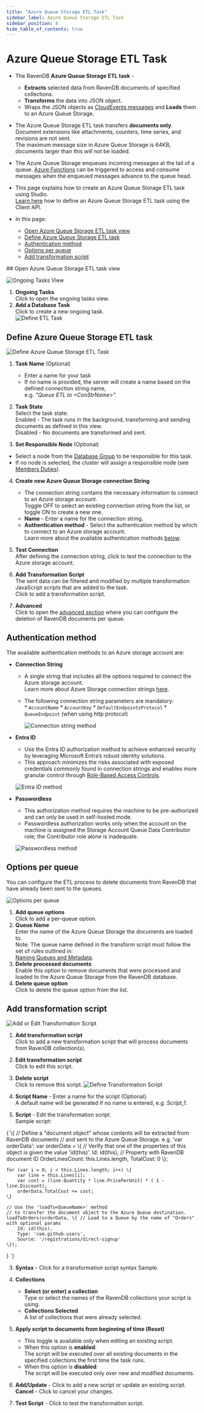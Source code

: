 ```yaml
---
title: "Azure Queue Storage ETL Task"
sidebar_label: Azure Queue Storage ETL Task
sidebar_position: 8
hide_table_of_contents: true
---
```



# Azure Queue Storage ETL Task
<Admonition type="note" title="Note">

* The RavenDB **Azure Queue Storage ETL task** -  
   * **Extracts** selected data from RavenDB documents of specified collections.
   * **Transforms** the data into JSON object.
   * Wraps the JSON objects as [CloudEvents messages](https://cloudevents.io) and **Loads** them to an Azure Queue Storage.

* The Azure Queue Storage ETL task transfers **documents only**.  
  Document extensions like attachments, counters, time series, and revisions are not sent.  
  The maximum message size in Azure Queue Storage is 64KB, documents larger than this will not be loaded.
  
* The Azure Queue Storage enqueues incoming messages at the tail of a queue. 
  [Azure Functions](https://learn.microsoft.com/en-us/azure/azure-functions/functions-bindings-storage-queue-trigger?tabs=python-v2%2Cisolated-process%2Cnodejs-v4%2Cextensionv5&pivots=programming-language-csharp) 
  can be triggered to access and consume messages when the enqueued messages advance to the queue head.
* This page explains how to create an Azure Queue Storage ETL task using Studio.  
  [Learn here](../../../../server/ongoing-tasks/etl/queue-etl/azure-queue) how to define an Azure Queue Storage ETL task using the Client API.  
 
* In this page:  
  * [Open Azure Queue Storage ETL task view](../../../../studio/database/tasks/ongoing-tasks/azure-queue-storage-etl#open-azure-queue-storage-etl-task-view)  
  * [Define Azure Queue Storage ETL task](../../../../studio/database/tasks/ongoing-tasks/azure-queue-storage-etl#define-azure-queue-storage-etl-task)  
  * [Authentication method](../../../../studio/database/tasks/ongoing-tasks/azure-queue-storage-etl#authentication-method)  
  * [Options per queue](../../../../studio/database/tasks/ongoing-tasks/azure-queue-storage-etl#options-per-queue)  
  * [Add transformation script](../../../../studio/database/tasks/ongoing-tasks/azure-queue-storage-etl#add-transformation-script)  

</Admonition>
## Open Azure Queue Storage ETL task view

![Ongoing Tasks View](./assets/add-ongoing-task.png)

1. **Ongoing Tasks**  
   Click to open the ongoing tasks view.  
2. **Add a Database Task**  
   Click to create a new ongoing task.  
![Define ETL Task](./assets/aqs-task-selection.png)
   


## Define Azure Queue Storage ETL task

![Define Azure Queue Storage ETL Task](./assets/aqs-etl-define-task.png)

1. **Task Name** (Optional)  
   * Enter a name for your task  
   * If no name is provided, the server will create a name based on the defined connection string name,  
     e.g. *"Queue ETL to &lt;ConStrName&gt;"*  

2. **Task State**  
   Select the task state:  
   Enabled - The task runs in the background, transforming and sending documents as defined in this view.  
   Disabled - No documents are transformed and sent.  

3. **Set Responsible Node** (Optional)  
  * Select a node from the [Database Group](../../../../studio/database/settings/manage-database-group) to be responsible for this task.  
  * If no node is selected, the cluster will assign a responsible node (see [Members Duties](../../../../studio/database/settings/manage-database-group#database-group-topology---members-duties)).  

4. **Create new Azure Queue Storage connection String**  
   * The connection string contains the necessary information to connect to an Azure storage account.  
     Toggle OFF to select an existing connection string from the list, or toggle ON to create a new one.  
   * **Name** - Enter a name for the connection string.  
   * **Authentication method** - Select the authentication method by which to connect to an Azure storage account.  
     Learn more about the available authentication methods [below](../../../../studio/database/tasks/ongoing-tasks/azure-queue-storage-etl#authentication-method).  

5. **Test Connection**  
   After defining the connection string, click to test the connection to the Azure storage account.  

6. **Add Transformation Script**  
   The sent data can be filtered and modified by multiple transformation JavaScript scripts that are added to the task.  
   Click to add a transformation script.

7. **Advanced**  
   Click to open the [advanced section](../../../../studio/database/tasks/ongoing-tasks/azure-queue-storage-etl#options-per-queue) where you can configure the deletion of RavenDB documents per queue.

  

## Authentication method

The available authentication methods to an Azure storage account are:
* **Connection String**  

  * A single string that includes all the options required to connect the Azure storage account.  
    Learn more about Azure Storage connection strings [here](https://learn.microsoft.com/en-us/azure/storage/common/storage-configure-connection-string).
  * The following connection string parameters are mandatory:  
        * `AccountName`
        * `AccountKey`
        * `DefaultEndpointsProtocol`
        * `QueueEndpoint` (when using http protocol)

    ![Connection string method](./assets/aqs-etl-conn-str-method.png)

* **Entra ID**

    * Use the Entra ID authorization method to achieve enhanced security by leveraging Microsoft Entra’s robust identity solutions.  
    * This approach minimizes the risks associated with exposed credentials commonly found in connection strings and enables more granular control through [Role-Based Access Controls](https://learn.microsoft.com/en-us/azure/role-based-access-control/).

    ![Entra ID method](./assets/aqs-etl-entra-id-method.png)

* **Passwordless**

    * This authorization method requires the machine to be pre-authorized and can only be used in self-hosted mode.
    * Passwordless authorization works only when the account on the machine is assigned the Storage Account Queue Data Contributor role; the Contributor role alone is inadequate.

    ![Passwordless method](./assets/aqs-etl-passwordless-method.png)



## Options per queue

You can configure the ETL process to delete documents from RavenDB that have already been sent to the queues.

![Options per queue](./assets/aqs-etl-advanced.png)

1. **Add queue options**  
   Click to add a per-queue option.  
2. **Queue Name**  
   Enter the name of the Azure Queue Storage the documents are loaded to.  
   Note: The queue name defined in the transform script must follow the set of rules outlined in:  
   [Naming Queues and Metadata](https://learn.microsoft.com/en-us/rest/api/storageservices/naming-queues-and-metadata#queue-names ).
3. **Delete processed documents**  
   Enable this option to remove documents that were processed and loaded to the Azure Queue Storage from the RavenDB database.   
4. **Delete queue option**  
   Click to delete the queue option from the list.



## Add transformation script

![Add or Edit Transformation Script](./assets/add-or-edit-script.png)

1. **Add transformation script**  
   Click to add a new transformation script that will process documents from RavenDB collection(s).
2. **Edit transformation script**  
   Click to edit this script.  
3. **Delete script**  
   Click to remove this script.
![Define Transformation Script](./assets/aqs-etl-transformation-script.png)

1. **Script Name** - Enter a name for the script (Optional).  
   A default name will be generated if no name is entered, e.g. _Script_1_.  

2. **Script** - Edit the transformation script.  
   Sample script:  

<TabItem value="something" label="javascript">
<CodeBlock language="javascript">
{`\{
    // Define a "document object" whose contents will be extracted from RavenDB documents 
    // and sent to the Azure Queue Storage. e.g. 'var orderData':
    var orderData = \{
        // Verify that one of the properties of this object is given the value 'id(this)'.  
        Id: id(this), // Property with RavenDB document ID
        OrderLinesCount: this.Lines.length,
        TotalCost: 0
    \};

    for (var i = 0; i < this.Lines.length; i++) \{
        var line = this.Lines[i];
        var cost = (line.Quantity * line.PricePerUnit) * ( 1 - line.Discount);
        orderData.TotalCost += cost;
    \}

    // Use the 'loadTo<QueueName>' method 
    // to transfer the document object to the Azure Queue destination.
    loadToOrders(orderData, \{ // Load to a Queue by the name of "Orders" with optional params 
        Id: id(this),
        Type: 'com.github.users',
        Source: '/registrations/direct-signup'
    \});
\}
`}
</CodeBlock>
</TabItem>

3. **Syntax** - Click for a transformation script syntax Sample.  

4. **Collections**  
   * **Select (or enter) a collection**  
     Type or select the names of the RavenDB collections your script is using.  
   * **Collections Selected**  
     A list of collections that were already selected.  

5. **Apply script to documents from beginning of time (Reset)**  
   * This toggle is available only when editing an existing script.  
   * When this option is **enabled**:  
     The script will be executed over all existing documents in the specified collections the first time the task runs.  
   * When this option is **disabled**:  
     The script will be executed only over new and modified documents.  

6. **Add/Update** - Click to add a new script or update an existing script.  
   **Cancel** - Click to cancel your changes.  

7. **Test Script** - Click to test the transformation script.  



